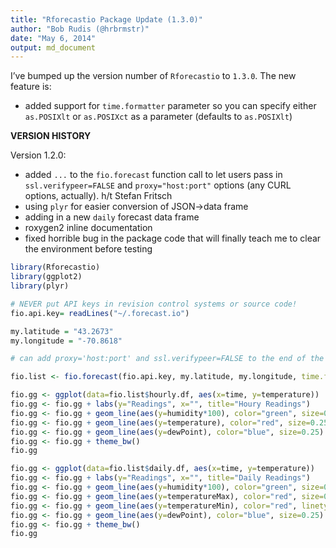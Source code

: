 ```yaml
---
title: "Rforecastio Package Update (1.3.0)"
author: "Bob Rudis (@hrbrmstr)"
date: "May 6, 2014"
output: md_document
---
```


I've bumped up the version number of `Rforecastio` to `1.3.0`. The new feature is:

- added support for `time.formatter` parameter so you can specify either `as.POSIXlt` or `as.POSIXct` as a parameter (defaults to `as.POSIXlt`)

**VERSION HISTORY**

Version 1.2.0:

- added `...` to the `fio.forecast` function call to let users pass in `ssl.verifypeer=FALSE` and `proxy="host:port"` options (any CURL options, actually). h/t Stefan Fritsch
- using `plyr` for easier conversion of JSON->data frame
- adding in a new `daily` forecast data frame
- roxygen2 inline documentation
- fixed horrible bug in the package code that will finally teach me to clear the environment before testing

```r
library(Rforecastio)
library(ggplot2)
library(plyr)

# NEVER put API keys in revision control systems or source code!
fio.api.key= readLines("~/.forecast.io")

my.latitude = "43.2673"
my.longitude = "-70.8618"

# can add proxy='host:port' and ssl.verifypeer=FALSE to the end of the fio.forecast call

fio.list <- fio.forecast(fio.api.key, my.latitude, my.longitude, time.formatter=as.POSIXct)
```

```r
fio.gg <- ggplot(data=fio.list$hourly.df, aes(x=time, y=temperature))
fio.gg <- fio.gg + labs(y="Readings", x="", title="Houry Readings")
fio.gg <- fio.gg + geom_line(aes(y=humidity*100), color="green", size=0.25)
fio.gg <- fio.gg + geom_line(aes(y=temperature), color="red", size=0.25)
fio.gg <- fio.gg + geom_line(aes(y=dewPoint), color="blue", size=0.25)
fio.gg <- fio.gg + theme_bw()
fio.gg
```

```r
fio.gg <- ggplot(data=fio.list$daily.df, aes(x=time, y=temperature))
fio.gg <- fio.gg + labs(y="Readings", x="", title="Daily Readings")
fio.gg <- fio.gg + geom_line(aes(y=humidity*100), color="green", size=0.25)
fio.gg <- fio.gg + geom_line(aes(y=temperatureMax), color="red", size=0.25)
fio.gg <- fio.gg + geom_line(aes(y=temperatureMin), color="red", linetype=2, size=0.25)
fio.gg <- fio.gg + geom_line(aes(y=dewPoint), color="blue", size=0.25)
fio.gg <- fio.gg + theme_bw()
fio.gg
```
